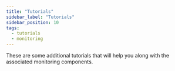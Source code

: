```yaml
---
title: "Tutorials"
sidebar_label: "Tutorials"
sidebar_position: 10
tags:
  - tutorials
  - monitoring
---
```


<Intro>
  These are some additional tutorials that will help you along with the associated monitoring components.
</Intro>

<DocCardList/>
